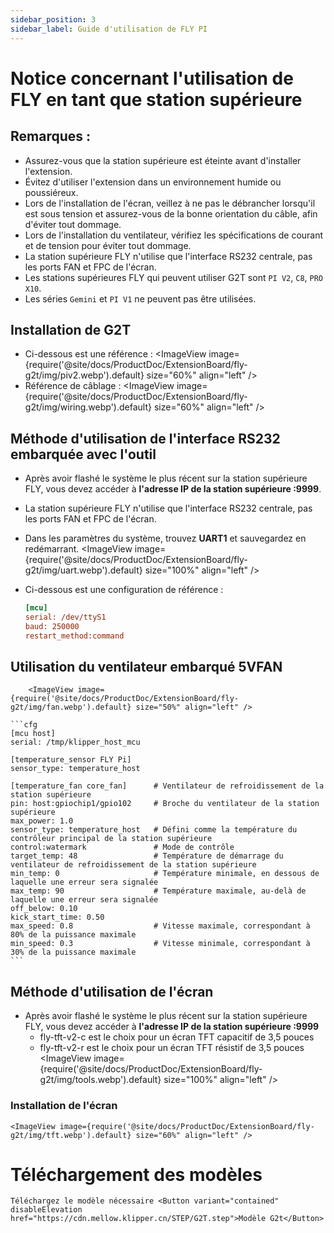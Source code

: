 ```yaml
---
sidebar_position: 3
sidebar_label: Guide d'utilisation de FLY PI
---
```


# Notice concernant l'utilisation de FLY en tant que station supérieure

## Remarques :

- Assurez-vous que la station supérieure est éteinte avant d'installer l'extension.
- Évitez d'utiliser l'extension dans un environnement humide ou poussiéreux.
- Lors de l'installation de l'écran, veillez à ne pas le débrancher lorsqu'il est sous tension et assurez-vous de la bonne orientation du câble, afin d'éviter tout dommage.
- Lors de l'installation du ventilateur, vérifiez les spécifications de courant et de tension pour éviter tout dommage.
- La station supérieure FLY n'utilise que l'interface RS232 centrale, pas les ports FAN et FPC de l'écran.
- Les stations supérieures FLY qui peuvent utiliser G2T sont `PI V2`, `C8`, `PRO X10`.
- Les séries `Gemini` et `PI V1` ne peuvent pas être utilisées.

## Installation de G2T

- Ci-dessous est une référence :
    <ImageView image={require('@site/docs/ProductDoc/ExtensionBoard/fly-g2t/img/piv2.webp').default} size="60%" align="left" />
- Référence de câblage :
    <ImageView image={require('@site/docs/ProductDoc/ExtensionBoard/fly-g2t/img/wiring.webp').default} size="60%" align="left" />

## Méthode d'utilisation de l'interface RS232 embarquée avec l'outil

- Après avoir flashé le système le plus récent sur la station supérieure FLY, vous devez accéder à **l'adresse IP de la station supérieure :9999**.
- La station supérieure FLY n'utilise que l'interface RS232 centrale, pas les ports FAN et FPC de l'écran.
- Dans les paramètres du système, trouvez **UART1** et sauvegardez en redémarrant.
    <ImageView image={require('@site/docs/ProductDoc/ExtensionBoard/fly-g2t/img/uart.webp').default} size="100%" align="left" />

- Ci-dessous est une configuration de référence :

    ```cfg
    [mcu] 
    serial: /dev/ttyS1
    baud: 250000
    restart_method:command
    ```

## Utilisation du ventilateur embarqué 5VFAN

        <ImageView image={require('@site/docs/ProductDoc/ExtensionBoard/fly-g2t/img/fan.webp').default} size="50%" align="left" />

    ```cfg
    [mcu host]         
    serial: /tmp/klipper_host_mcu 

    [temperature_sensor FLY Pi]
    sensor_type: temperature_host

    [temperature_fan core_fan]      # Ventilateur de refroidissement de la station supérieure
    pin: host:gpiochip1/gpio102     # Broche du ventilateur de la station supérieure
    max_power: 1.0
    sensor_type: temperature_host   # Défini comme la température du contrôleur principal de la station supérieure
    control:watermark               # Mode de contrôle
    target_temp: 48                 # Température de démarrage du ventilateur de refroidissement de la station supérieure
    min_temp: 0                     # Température minimale, en dessous de laquelle une erreur sera signalée
    max_temp: 90                    # Température maximale, au-delà de laquelle une erreur sera signalée
    off_below: 0.10
    kick_start_time: 0.50
    max_speed: 0.8                  # Vitesse maximale, correspondant à 80% de la puissance maximale
    min_speed: 0.3                  # Vitesse minimale, correspondant à 30% de la puissance maximale
    ```

## Méthode d'utilisation de l'écran

- Après avoir flashé le système le plus récent sur la station supérieure FLY, vous devez accéder à **l'adresse IP de la station supérieure :9999**
    - fly-tft-v2-c est le choix pour un écran TFT capacitif de 3,5 pouces
    - fly-tft-v2-r est le choix pour un écran TFT résistif de 3,5 pouces
        <ImageView image={require('@site/docs/ProductDoc/ExtensionBoard/fly-g2t/img/tools.webp').default} size="100%" align="left" />

### Installation de l'écran

    <ImageView image={require('@site/docs/ProductDoc/ExtensionBoard/fly-g2t/img/tft.webp').default} size="60%" align="left" />

# Téléchargement des modèles
    Téléchargez le modèle nécessaire <Button variant="contained" disableElevation href="https://cdn.mellow.klipper.cn/STEP/G2T.step">Modèle G2t</Button>
